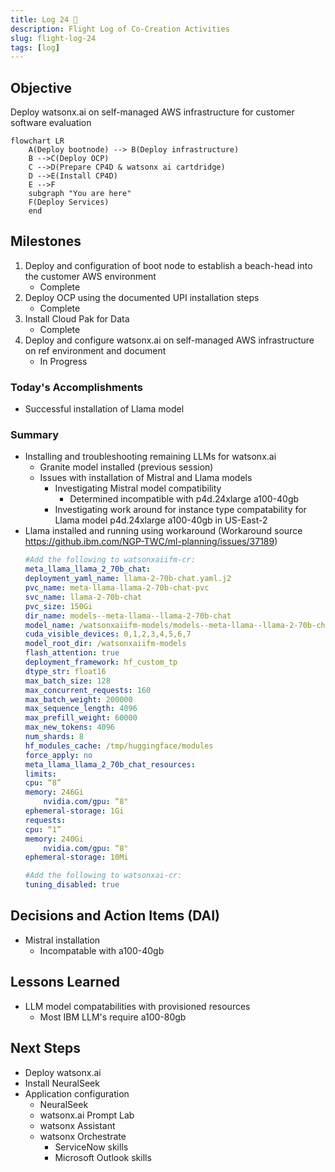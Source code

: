 ```yaml
---
title: Log 24 🛫
description: Flight Log of Co-Creation Activities
slug: flight-log-24
tags: [log]
---
```


## Objective
Deploy watsonx.ai on self-managed AWS infrastructure for customer software evaluation

```mermaid
flowchart LR
    A(Deploy bootnode) --> B(Deploy infrastructure)
    B -->C(Deploy OCP)
    C -->D(Prepare CP4D & watsonx ai cartdridge)
    D -->E(Install CP4D)
    E -->F
    subgraph "You are here"
    F(Deploy Services)
    end
```

## Milestones
1. Deploy and configuration of boot node to establish a beach-head into the customer AWS environment
    - Complete
2. Deploy OCP using the documented UPI installation steps
    - Complete
3. Install Cloud Pak for Data
    - Complete
4. Deploy and configure watsonx.ai on self-managed AWS infrastructure on ref environment and document
    - In Progress


### Today's Accomplishments
- Successful installation of Llama model

### Summary
- Installing and troubleshooting remaining LLMs for watsonx.ai
    - Granite model installed (previous session)
    - Issues with installation of Mistral and Llama models
        - Investigating Mistral model compatibility
            - Determined incompatible with p4d.24xlarge a100-40gb
        - Investigating work around for instance type compatability for Llama model p4d.24xlarge a100-40gb in US-East-2
- Llama installed and running using workaround (Workaround source https://github.ibm.com/NGP-TWC/ml-planning/issues/37189)
    ```yaml
    #Add the following to watsonxaiifm-cr:
    meta_llama_llama_2_70b_chat:
    deployment_yaml_name: llama-2-70b-chat.yaml.j2
    pvc_name: meta-llama-llama-2-70b-chat-pvc
    svc_name: llama-2-70b-chat
    pvc_size: 150Gi
    dir_name: models--meta-llama--llama-2-70b-chat
    model_name: /watsonxaiifm-models/models--meta-llama--llama-2-70b-chat
    cuda_visible_devices: 0,1,2,3,4,5,6,7
    model_root_dir: /watsonxaiifm-models
    flash_attention: true
    deployment_framework: hf_custom_tp
    dtype_str: float16
    max_batch_size: 128
    max_concurrent_requests: 160
    max_batch_weight: 200000
    max_sequence_length: 4096
    max_prefill_weight: 60000
    max_new_tokens: 4096
    num_shards: 8
    hf_modules_cache: /tmp/huggingface/modules
    force_apply: no
    meta_llama_llama_2_70b_chat_resources:
    limits:
    cpu: “8”
    memory: 246Gi
        nvidia.com/gpu: “8"
    ephemeral-storage: 1Gi
    requests:
    cpu: “1”
    memory: 240Gi
        nvidia.com/gpu: “8"
    ephemeral-storage: 10Mi
    ```
    ```yaml
    #Add the following to watsonxai-cr:
    tuning_disabled: true
    ```

## Decisions and Action Items (DAI)
- Mistral installation
    - Incompatable with a100-40gb

## Lessons Learned
- LLM model compatabilities with provisioned resources
    - Most IBM LLM's require a100-80gb
## Next Steps
- Deploy watsonx.ai
- Install NeuralSeek
- Application configuration
    - NeuralSeek
    - watsonx.ai Prompt Lab
    - watsonx Assistant
    - watsonx Orchestrate
        - ServiceNow skills
        - Microsoft Outlook skills